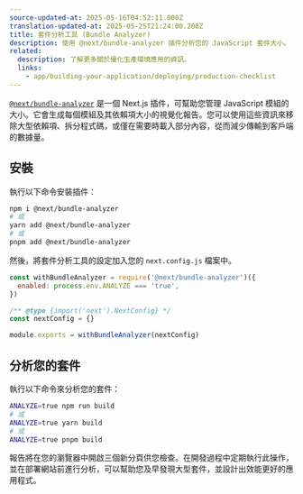 ```yaml
---
source-updated-at: 2025-05-16T04:52:11.000Z
translation-updated-at: 2025-05-25T21:24:00.208Z
title: 套件分析工具 (Bundle Analyzer)
description: 使用 @next/bundle-analyzer 插件分析您的 JavaScript 套件大小。
related:
  description: 了解更多關於優化生產環境應用的資訊。
  links:
    - app/building-your-application/deploying/production-checklist
---
```


[`@next/bundle-analyzer`](https://www.npmjs.com/package/@next/bundle-analyzer) 是一個 Next.js 插件，可幫助您管理 JavaScript 模組的大小。它會生成每個模組及其依賴項大小的視覺化報告。您可以使用這些資訊來移除大型依賴項、拆分程式碼，或僅在需要時載入部分內容，從而減少傳輸到客戶端的數據量。

## 安裝

執行以下命令安裝插件：

```bash
npm i @next/bundle-analyzer
# 或
yarn add @next/bundle-analyzer
# 或
pnpm add @next/bundle-analyzer
```

然後，將套件分析工具的設定加入您的 `next.config.js` 檔案中。

```js filename="next.config.js"
const withBundleAnalyzer = require('@next/bundle-analyzer')({
  enabled: process.env.ANALYZE === 'true',
})

/** @type {import('next').NextConfig} */
const nextConfig = {}

module.exports = withBundleAnalyzer(nextConfig)
```

## 分析您的套件

執行以下命令來分析您的套件：

```bash
ANALYZE=true npm run build
# 或
ANALYZE=true yarn build
# 或
ANALYZE=true pnpm build
```

報告將在您的瀏覽器中開啟三個新分頁供您檢查。在開發過程中定期執行此操作，並在部署網站前進行分析，可以幫助您及早發現大型套件，並設計出效能更好的應用程式。
